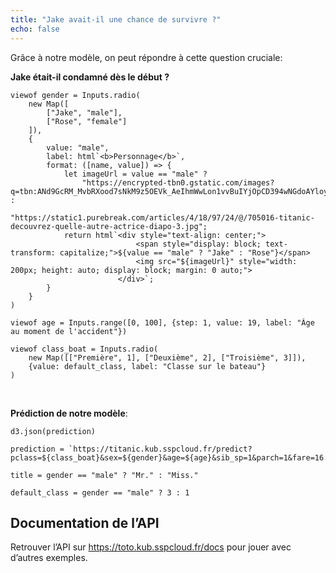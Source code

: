 ```yaml
---
title: "Jake avait-il une chance de survivre ?"
echo: false
---
```


Grâce à notre modèle, on peut répondre à cette question cruciale: 

__Jake était-il condamné dès le début ?__

```ojs
viewof gender = Inputs.radio(
    new Map([
        ["Jake", "male"], 
        ["Rose", "female"]
    ]), 
    {
        value: "male", 
        label: html`<b>Personnage</b>`,
        format: ([name, value]) => {
            let imageUrl = value == "male" ? 
                "https://encrypted-tbn0.gstatic.com/images?q=tbn:ANd9GcRM_MvbRXood7sNkM9z5OEVk_AeIhmWwLon1vvBuIYjOpCD394wNGdoAYloymicchUpgZU&usqp=CAU" : 
                "https://static1.purebreak.com/articles/4/18/97/24/@/705016-titanic-decouvrez-quelle-autre-actrice-diapo-3.jpg";
            return html`<div style="text-align: center;">
                            <span style="display: block; text-transform: capitalize;">${value == "male" ? "Jake" : "Rose"}</span>
                            <img src="${imageUrl}" style="width: 200px; height: auto; display: block; margin: 0 auto;">
                        </div>`;
        }
    }
)
```


```ojs
viewof age = Inputs.range([0, 100], {step: 1, value: 19, label: "Âge au moment de l'accident"})
```

```ojs
viewof class_boat = Inputs.radio(
    new Map([["Première", 1], ["Deuxième", 2], ["Troisième", 3]]),
    {value: default_class, label: "Classe sur le bateau"}
)
```

<br>

__Prédiction de notre modèle__:

```ojs
d3.json(prediction)
```

```ojs
prediction = `https://titanic.kub.sspcloud.fr/predict?pclass=${class_boat}&sex=${gender}&age=${age}&sib_sp=1&parch=1&fare=16.5&embarked=S&has_cabin=1&ticket_len=7`

```

```ojs
title = gender == "male" ? "Mr." : "Miss."
```

```ojs
default_class = gender == "male" ? 3 : 1
```


## Documentation de l'API

Retrouver l'API sur [https://toto.kub.sspcloud.fr/docs](https://toto.kub.sspcloud.fr/docs) pour jouer avec
d'autres exemples. 
